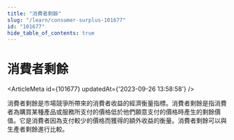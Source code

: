 ```yaml
---
title: "消費者剩餘"
slug: "/learn/consumer-surplus-101677"
id: "101677"
hide_table_of_contents: true
---
```



# 消費者剩餘

<ArticleMeta id={101677} updatedAt={'2023-09-26 13:58:58'} />
<div className='border-solid border-b border-t-0 my-4 border-[var(--ifm-color-gray-300)]' />

消費者剩餘是市場競爭所帶來的消費者收益的經濟衡量指標。消費者剩餘是指消費者為購買某種產品或服務所支付的價格低於他們願意支付的價格時產生的剩餘價值。它是消費者因為支付較少的價格而獲得的額外收益的衡量。消費者剩餘可以與生產者剩餘進行比較。
